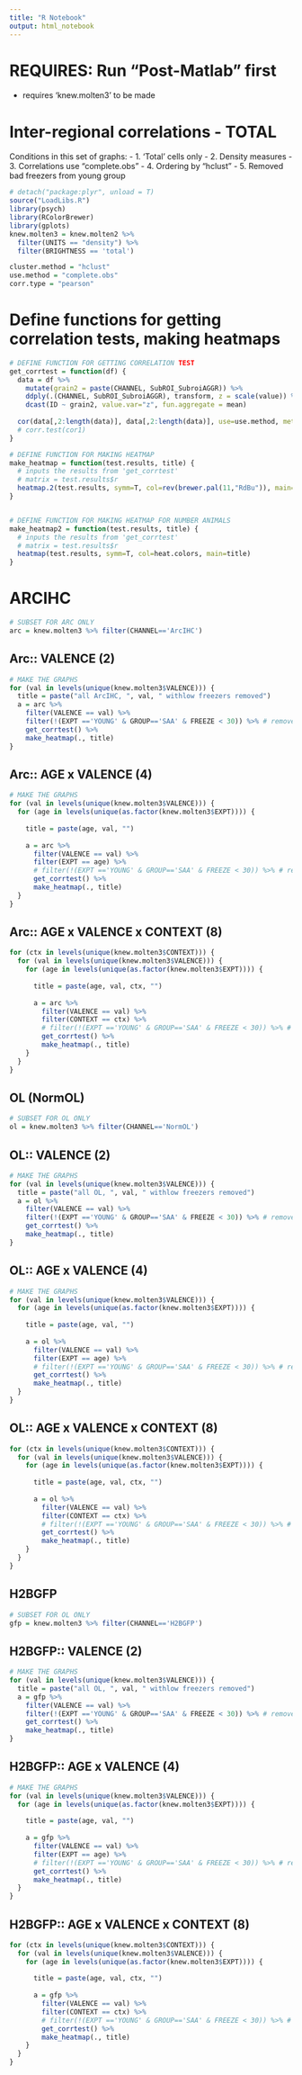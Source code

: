 ```yaml
---
title: "R Notebook"
output: html_notebook
---
```

# REQUIRES: Run "Post-Matlab" first
- requires 'knew.molten3' to be made

# Inter-regional correlations - TOTAL
Conditions in this set of graphs:
- 1. 'Total' cells only
- 2. Density measures
- 3. Correlations use "complete.obs"
- 4. Ordering by "hclust"
- 5. Removed bad freezers from young group

```r
# detach("package:plyr", unload = T)
source("LoadLibs.R")
library(psych)
library(RColorBrewer)
library(gplots)
knew.molten3 = knew.molten2 %>%
  filter(UNITS == "density") %>%
  filter(BRIGHTNESS == 'total')

cluster.method = "hclust"
use.method = "complete.obs"
corr.type = "pearson"

```

# Define functions for getting correlation tests, making heatmaps
```r
# DEFINE FUNCTION FOR GETTING CORRELATION TEST
get_corrtest = function(df) {
  data = df %>%
    mutate(grain2 = paste(CHANNEL, SubROI_SubroiAGGR)) %>%
    ddply(.(CHANNEL, SubROI_SubroiAGGR), transform, z = scale(value)) %>%
    dcast(ID ~ grain2, value.var="z", fun.aggregate = mean) 
  
  cor(data[,2:length(data)], data[,2:length(data)], use=use.method, method=corr.type)
  # corr.test(cor1)
}

# DEFINE FUNCTION FOR MAKING HEATMAP
make_heatmap = function(test.results, title) {
  # inputs the results from 'get_corrtest'
  # matrix = test.results$r
  heatmap.2(test.results, symm=T, col=rev(brewer.pal(11,"RdBu")), main=title, trace="none", revC=T)
}


# DEFINE FUNCTION FOR MAKING HEATMAP FOR NUMBER ANIMALS
make_heatmap2 = function(test.results, title) {
  # inputs the results from 'get_corrtest'
  # matrix = test.results$r
  heatmap(test.results, symm=T, col=heat.colors, main=title)
}

```

# ARCIHC
```r
# SUBSET FOR ARC ONLY
arc = knew.molten3 %>% filter(CHANNEL=='ArcIHC')
```


## Arc:: VALENCE (2)
```r

# MAKE THE GRAPHS
for (val in levels(unique(knew.molten3$VALENCE))) {
  title = paste("all ArcIHC, ", val, " withlow freezers removed")
  a = arc %>%
    filter(VALENCE == val) %>%
    filter(!(EXPT =='YOUNG' & GROUP=='SAA' & FREEZE < 30)) %>% # removes young bad freezers
    get_corrtest() %>%
    make_heatmap(., title)
}

```
## Arc:: AGE x VALENCE (4)
```r

# MAKE THE GRAPHS
for (val in levels(unique(knew.molten3$VALENCE))) {
  for (age in levels(unique(as.factor(knew.molten3$EXPT)))) {
    
    title = paste(age, val, "")
  
    a = arc %>%
      filter(VALENCE == val) %>%
      filter(EXPT == age) %>%
      # filter(!(EXPT =='YOUNG' & GROUP=='SAA' & FREEZE < 30)) %>% # removes young bad freezers
      get_corrtest() %>%
      make_heatmap(., title)
  }
}

```

## Arc:: AGE x VALENCE x CONTEXT (8)

```r
for (ctx in levels(unique(knew.molten3$CONTEXT))) {
  for (val in levels(unique(knew.molten3$VALENCE))) {
    for (age in levels(unique(as.factor(knew.molten3$EXPT)))) {
      
      title = paste(age, val, ctx, "")
    
      a = arc %>%
        filter(VALENCE == val) %>%
        filter(CONTEXT == ctx) %>%
        # filter(!(EXPT =='YOUNG' & GROUP=='SAA' & FREEZE < 30)) %>% # removes young bad freezers
        get_corrtest() %>%
        make_heatmap(., title)
    }
  }
}

```

## OL (NormOL)
```r

# SUBSET FOR OL ONLY
ol = knew.molten3 %>% filter(CHANNEL=='NormOL')
```



## OL:: VALENCE (2)
```r

# MAKE THE GRAPHS
for (val in levels(unique(knew.molten3$VALENCE))) {
  title = paste("all OL, ", val, " withlow freezers removed")
  a = ol %>%
    filter(VALENCE == val) %>%
    filter(!(EXPT =='YOUNG' & GROUP=='SAA' & FREEZE < 30)) %>% # removes young bad freezers
    get_corrtest() %>%
    make_heatmap(., title)
}

```
## OL:: AGE x VALENCE (4)
```r

# MAKE THE GRAPHS
for (val in levels(unique(knew.molten3$VALENCE))) {
  for (age in levels(unique(as.factor(knew.molten3$EXPT)))) {
    
    title = paste(age, val, "")
  
    a = ol %>%
      filter(VALENCE == val) %>%
      filter(EXPT == age) %>%
      # filter(!(EXPT =='YOUNG' & GROUP=='SAA' & FREEZE < 30)) %>% # removes young bad freezers
      get_corrtest() %>%
      make_heatmap(., title)
  }
}

```

## OL:: AGE x VALENCE x CONTEXT (8)

```r
for (ctx in levels(unique(knew.molten3$CONTEXT))) {
  for (val in levels(unique(knew.molten3$VALENCE))) {
    for (age in levels(unique(as.factor(knew.molten3$EXPT)))) {
      
      title = paste(age, val, ctx, "")
    
      a = ol %>%
        filter(VALENCE == val) %>%
        filter(CONTEXT == ctx) %>%
        # filter(!(EXPT =='YOUNG' & GROUP=='SAA' & FREEZE < 30)) %>% # removes young bad freezers
        get_corrtest() %>%
        make_heatmap(., title)
    }
  }
}

```


## H2BGFP 
```r

# SUBSET FOR OL ONLY
gfp = knew.molten3 %>% filter(CHANNEL=='H2BGFP')
```



## H2BGFP:: VALENCE (2)
```r

# MAKE THE GRAPHS
for (val in levels(unique(knew.molten3$VALENCE))) {
  title = paste("all OL, ", val, " withlow freezers removed")
  a = gfp %>%
    filter(VALENCE == val) %>%
    filter(!(EXPT =='YOUNG' & GROUP=='SAA' & FREEZE < 30)) %>% # removes young bad freezers
    get_corrtest() %>%
    make_heatmap(., title)
}

```
## H2BGFP:: AGE x VALENCE (4)
```r

# MAKE THE GRAPHS
for (val in levels(unique(knew.molten3$VALENCE))) {
  for (age in levels(unique(as.factor(knew.molten3$EXPT)))) {
    
    title = paste(age, val, "")
  
    a = gfp %>%
      filter(VALENCE == val) %>%
      filter(EXPT == age) %>%
      # filter(!(EXPT =='YOUNG' & GROUP=='SAA' & FREEZE < 30)) %>% # removes young bad freezers
      get_corrtest() %>%
      make_heatmap(., title)
  }
}

```

## H2BGFP:: AGE x VALENCE x CONTEXT (8)

```r
for (ctx in levels(unique(knew.molten3$CONTEXT))) {
  for (val in levels(unique(knew.molten3$VALENCE))) {
    for (age in levels(unique(as.factor(knew.molten3$EXPT)))) {
      
      title = paste(age, val, ctx, "")
    
      a = gfp %>%
        filter(VALENCE == val) %>%
        filter(CONTEXT == ctx) %>%
        # filter(!(EXPT =='YOUNG' & GROUP=='SAA' & FREEZE < 30)) %>% # removes young bad freezers
        get_corrtest() %>%
        make_heatmap(., title)
    }
  }
}

```


